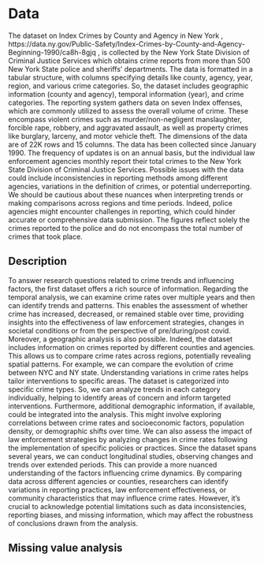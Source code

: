 # Data

The dataset on Index Crimes by County and Agency in New York , https://data.ny.gov/Public-Safety/Index-Crimes-by-County-and-Agency-Beginning-1990/ca8h-8gjq , is collected by the New York State Division of Criminal Justice Services which obtains crime reports from more than 500 New York State police and sheriffs' departments. 
The data is formatted in a tabular structure, with columns specifying details like county, agency, year, region, and various crime categories. So, the dataset includes geographic information (county and agency), temporal information (year), and crime categories. 
The reporting system gathers data on seven Index offenses, which are commonly utilized to assess the overall volume of crime. These encompass violent crimes such as murder/non-negligent manslaughter, forcible rape, robbery, and aggravated assault, as well as property crimes like burglary, larceny, and motor vehicle theft.
The dimensions of the data are of 22K rows and 15 columns.
The data has been collected since January 1990. The frequency of updates is on an annual basis, but the individual law enforcement agencies monthly report their total crimes to the New York State Division of Criminal Justice Services.
Possible issues with the data could include inconsistencies in reporting methods among different agencies, variations in the definition of crimes, or potential underreporting. We should be cautious about these nuances when interpreting trends or making comparisons across regions and time periods. Indeed, police agencies might encounter challenges in reporting, which could hinder accurate or comprehensive data submission. The figures reflect solely the crimes reported to the police and do not encompass the total number of crimes that took place.


## Description

To answer research questions related to crime trends and influencing factors, the first dataset offers a rich source of information. Regarding the temporal analysis, we can examine crime rates over multiple years and then can identify trends and patterns. This enables the assessment of whether crime has increased, decreased, or remained stable over time, providing insights into the effectiveness of law enforcement strategies, changes in societal conditions or from the perspective of pre/during/post covid.
Moreover, a geographic analysis is also possible. Indeed, the dataset includes information on crimes reported by different counties and agencies. This allows us to compare crime rates across regions, potentially revealing spatial patterns. For example, we can compare the evolution of crime between NYC and NY state. Understanding variations in crime rates helps tailor interventions to specific areas. 
The dataset is categorized into specific crime types. So, we can analyze trends in each category individually, helping to identify areas of concern and inform targeted interventions. 
Furthermore, additional demographic information, if available, could be integrated into the analysis. This might involve exploring correlations between crime rates and socioeconomic factors, population density, or demographic shifts over time. 
We can also assess the impact of law enforcement strategies by analyzing changes in crime rates following the implementation of specific policies or practices.
Since the dataset spans several years, we can conduct longitudinal studies, observing changes and trends over extended periods. This can provide a more nuanced understanding of the factors influencing crime dynamics. 
By comparing data across different agencies or counties, researchers can identify variations in reporting practices, law enforcement effectiveness, or community characteristics that may influence crime rates. 
However, it's crucial to acknowledge potential limitations such as data inconsistencies, reporting biases, and missing information, which may affect the robustness of conclusions drawn from the analysis.


## Missing value analysis
